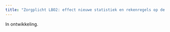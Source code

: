 ---
title: "Zorgplicht LBO2: effect nieuwe statistiek en rekenregels op de faalkans"
---

In ontwikkeling.
